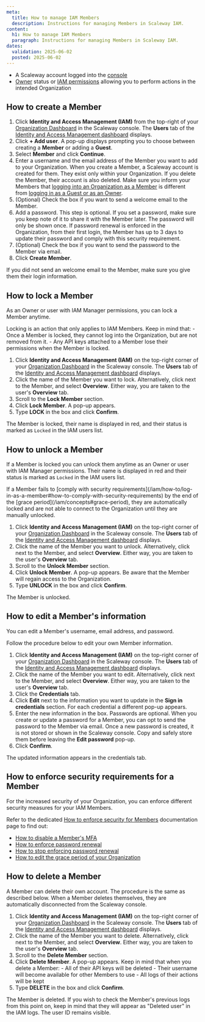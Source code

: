 ```yaml
---
meta:
  title: How to manage IAM Members
  description: Instructions for managing Members in Scaleway IAM.
content:
  h1: How to manage IAM Members
  paragraph: Instructions for managing Members in Scaleway IAM.
dates:
  validation: 2025-06-02
  posted: 2025-06-02
---
```


<Macro id="requirements" />

- A Scaleway account logged into the [console](https://console.scaleway.com)
- [Owner](/iam/concepts/#owner) status or [IAM permissions](/iam/concepts/#permission) allowing you to perform actions in the intended Organization

## How to create a Member

1. Click **Identity and Access Management (IAM)** from the top-right of your [Organization Dashboard](https://console.scaleway.com/organization) in the Scaleway console. The **Users** tab of the [Identity and Access Management dashboard](https://console.scaleway.com/iam/users) displays.
2. Click **+ Add user**. A pop-up displays prompting you to choose between creating a **Member** or adding a **Guest**.
3. Select **Member** and click **Continue**.
4. Enter a username and the email address of the Member you want to add to your Organization.
    <Message type="important">
      When you create a Member, a Scaleway account is created for them. They exist only within your Organization. If you delete the Member, their account is also deleted. Make sure you inform your Members that [logging into an Organization as a Member](/iam/how-to/log-in-as-a-member) is different from [logging in as a Guest or as an Owner](/account/how-to/log-in-to-the-console).
    </Message>
5. (Optional) Check the box if you want to send a welcome email to the Member.
6. Add a password.
    <Message type="note">
      This step is optional. If you set a password, make sure you keep note of it to share it with the Member later. The password will only be shown once. If password renewal is enforced in the Organization, from their first login, the Member has up to 3 days to update their password and comply with this security requirement.
    </Message>
7. (Optional) Check the box if you want to send the password to the Member via email.
8. Click **Create Member**.

If you did not send an welcome email to the Member, make sure you give them their login information.

## How to lock a Member

As an Owner or user with IAM Manager permissions, you can lock a Member anytime.

<Message type="important">
  Locking is an action that only applies to IAM Members. Keep in mind that:
      - Once a Member is locked, they cannot log into the Organization, but are not removed from it.
      - Any API keys attached to a Member lose their permissions when the Member is locked.
</Message>

1. Click **Identity and Access Management (IAM)** on the top-right corner of your [Organization Dashboard](https://console.scaleway.com/organization) in the Scaleway console. The **Users** tab of the [Identity and Access Management dashboard](https://console.scaleway.com/iam/users) displays.
2. Click the name of the Member you want to lock. Alternatively, click <Icon name="more" /> next to the Member, and select **Overview**. Either way, you are taken to the user's **Overview** tab.
3. Scroll to the **Lock Member** section.
4. Click **Lock Member**. A pop-up appears.
5. Type **LOCK** in the box and click **Confirm**.

The Member is locked, their name is displayed in red, and their status is marked as `Locked` in the IAM users list.


## How to unlock a Member

If a Member is locked you can unlock them anytime as an Owner or user with IAM Manager permissions. Their name is displayed in red and their status is marked as `Locked` in the IAM users list.

<Message type="important">
  If a Member fails to [comply with security requirements](/iam/how-to/log-in-as-a-member#how-to-comply-with-security-requirements) by the end of the [grace period](/iam/concepts#grace-period), they are automatically locked and are not able to connect to the Organization until they are manually unlocked.
</Message>

1. Click **Identity and Access Management (IAM)** on the top-right corner of your [Organization Dashboard](https://console.scaleway.com/organization) in the Scaleway console. The **Users** tab of the [Identity and Access Management dashboard](https://console.scaleway.com/iam/users) displays.
2. Click the name of the Member you want to unlock. Alternatively, click <Icon name="more" /> next to the Member, and select **Overview**. Either way, you are taken to the user's **Overview** tab.
3. Scroll to the **Unlock Member** section.
4. Click **Unlock Member**. A pop-up appears.
    <Message type="important">
      Be aware that the Member will regain access to the Organization.
    </Message>
5. Type **UNLOCK** in the box and click **Confirm**.

The Member is unlocked.

## How to edit a Member's information

You can edit a Member's username, email address, and password.

<Message type="note">
  Follow the procedure below to edit your own Member information.
</Message>

1. Click **Identity and Access Management (IAM)** on the top-right corner of your [Organization Dashboard](https://console.scaleway.com/organization) in the Scaleway console. The **Users** tab of the [Identity and Access Management dashboard](https://console.scaleway.com/iam/users) displays.
2. Click the name of the Member you want to edit. Alternatively, click <Icon name="more" /> next to the Member, and select **Overview**. Either way, you are taken to the user's **Overview** tab.
3. Click the **Credentials** tab.
4. Click **Edit** next to the information you want to update in the **Sign in credentials** section. For each credential a different pop-up appears.
5. Enter the new information in the box.
    <Message type="important">
      Passwords are optional. When you create or update a password for a Member, you can opt to send the password to the Member via email. Once a new password is created, it is not stored or shown in the Scaleway console. Copy and safely store them before leaving the **Edit password** pop-up.
    </Message>
6. Click **Confirm**.

The updated information appears in the credentials tab.

## How to enforce security requirements for a Member

For the increased security of your Organization, you can enforce different security measures for your IAM Members.

Refer to the dedicated [How to enforce security for Members](/iam/how-to/enforce-security-requirements-members/) documentation page to find out:

- [How to disable a Member's MFA](/iam/how-to/enforce-security-requirements-members/#how-to-disable-a-members-mfa)
- [How to enforce password renewal](/iam/how-to/enforce-security-requirements-members/#how-to-enforce-password-renewal)
- [How to stop enforcing password renewal](/iam/how-to/enforce-security-requirements-members/#how-to-stop-enforcing-password-renewal)
- [How to edit the grace period of your Organization](/iam/how-to/enforce-security-requirements-members/#how-to-edit-the-grace-period-of-your-organization)


## How to delete a Member

<Message type="important">
  A Member can delete their own account. The procedure is the same as described below. When a Member deletes themselves, they are automatically disconnected from the Scaleway console.
</Message>

1. Click **Identity and Access Management (IAM)** on the top-right corner of your [Organization Dashboard](https://console.scaleway.com/organization) in the Scaleway console. The **Users** tab of the [Identity and Access Management dashboard](https://console.scaleway.com/iam/users) displays.
2. Click the name of the Member you want to delete. Alternatively, click <Icon name="more" /> next to the Member, and select **Overview**. Either way, you are taken to the user's **Overview** tab.
3. Scroll to the **Delete Member** section.
4. Click **Delete Member**. A pop-up appears.
    <Message type="important">
      Keep in mind that when you delete a Member:
        - All of their API keys will be deleted
        - Their username will become available for other Members to use
        - All logs of their actions will be kept
    </Message>
5. Type **DELETE** in the box and click **Confirm**.

The Member is deleted. If you wish to check the Member's previous logs from this point on, keep in mind that they will appear as "Deleted user" in the IAM logs. The user ID remains visible.


